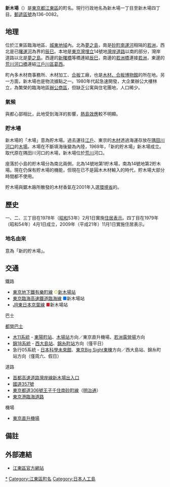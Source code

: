 {{Pathnav|日本|東京都|[[江東區_(東京都)|江東區]]|frame=1}}
{{Infobox Settlement
|official_name = 新木場
|native_name =
|settlement_type = [[町|町]]
|image_skyline = Nec soft head office shinkiba.JPG
|imagesize = 250px
|image_caption = NEC Soft本社
|image_flag =
|image_seal =
| image_map =
| map_caption =
| pushpin_map =
|subdivision_type = [[國家|國家]]
|subdivision_name = [[File:Flag_of_Japan.svg|border]] [[日本|日本]]
|subdivision_type1 = [[都道府縣|都道府縣]]
|subdivision_name1 = [[File:Flag_of_Tokyo_Prefecture.svg|25px]] [[東京都|東京都]]
|subdivision_type2 = [[東京都區部|特別區]]
|subdivision_name2 = [[File:Flag_of_Koto,_Tokyo.svg|25px]] [[江東區_(東京都)|江東區]]
|established_title =
|established_date =
|government_type =
|leader_title =
|leader_name =
|area_magnitude =
|area_total_sq_mi =
|area_total_km2 =
|area_land_sq_mi =
|area_land_km2 =
|area_urban_sq_mi =
|area_urban_km2 =
|area_metro_km2 =
|area_metro_sq_mi =
|population_as_of= 2013年（平成25年）8月1日
|population_footnotes =
|population_total = 56<ref>[http://www.city.koto.lg.jp/profile/koto/5353/15817/file/H25.8.pdf 江東区の世帯と人口（住民基本台帳による） 区民部区民課 平成25年8月1日現在]{{dead link|date=2017年12月 |bot=InternetArchiveBot |fix-attempted=yes }}</ref>
|population_urban =
|population_metro =
|population_density_sq_mi =
|population_density_km2 =
| timezone = [[日本標準時間|JST]]
| utc_offset = +9
|timezone_DST =
|utc_offset_DST =
|latd=|latm=|lats=|latNS=
|longd=|longm=|longs=|longEW=
|elevation_footnotes=
|elevation_m =
|elevation_ft =
|postal_code_type = [[郵遞區號|郵遞區號]]
|postal_code = 136-0082
|area_code =
|website =
|footnotes =
}}
'''新木場'''（{{jpn|j=新木場|hg=しんきば|rm=Shin-kiba|f=y}}）是[[東京都|東京都]][[江東區_(東京都)|江東區]]的町名。現行行政地名為新木場一丁目至新木場四丁目。[[郵遞區號|郵遞區號]]為136-0082。

== 地理 ==
位於江東區臨海地區、[[城東區_(東京都)|城東地域]]內。北為[[夢之島|夢之島]]，南是[[砂町南運河|砂町南運河]]相隔的[[若洲|若洲]]，西北是已[[曙運河|曙運河]]為界的[[辰巳_(江東區)|辰巳]]。本地是[[東京港#埋立地|東京灣埋立]]14號地[[灣岸道路|灣岸道路]]以南的部分，灣岸道路以北是[[夢之島|夢之島]]。西邊的[[新曙橋|新曙橋]]等橋連結[[辰巳_(江東區)|辰巳]]，南邊的[[若洲橋|若洲橋]]連接[[若洲|若洲]]，東邊的[[荒川河口橋|荒川河口橋]]連結[[江戶川區|江戶川區]][[葛西|葛西]]。

町內多木材商事務所、木材加工、[[合板|合板]]工廠，也是[[木材、合板博物館|木材、合板博物館]]的所在地。另一方面，新木場也是物流據點之一。1980年代起急速開發，大企業辦公大樓林立，為繁榮的臨海地區[[辦公商區|辦公商區]]，但缺乏公寓與住宅團地，人口稀少。

=== 氣候 ===
與都心部相比，此地受到海洋的影響，[[熱島效應|熱島效應]]較不明顯。
{{Weather box
|location = 新木場（1981年 - 2010年）
|metric first = Y
|single line = Y
|Jan record high C = 19.6
|Feb record high C = 24.1
|Mar record high C = 22.8
|Apr record high C = 26.1
|May record high C = 28.4
|Jun record high C = 33.1
|Jul record high C = 38.0
|Aug record high C = 36.7
|Sep record high C = 35.1
|Oct record high C = 29.3
|Nov record high C = 25.2
|Dec record high C = 24.4
|year record high C = 38.0
|Jan high C = 9.5
|Feb high C = 9.9
|Mar high C = 12.7
|Apr high C = 17.6
|May high C = 21.5
|Jun high C = 24.4
|Jul high C = 28.0
|Aug high C = 30.0
|Sep high C = 26.4
|Oct high C = 21.3
|Nov high C = 16.5
|Dec high C = 12.1
|year high C = 19.2
|Jan mean C = 5.7
|Feb mean C = 6.1
|Mar mean C = 8.8
|Apr mean C = 13.6
|May mean C = 17.7
|Jun mean C = 20.9
|Jul mean C = 24.4
|Aug mean C = 26.3
|Sep mean C = 23.0
|Oct mean C = 17.9
|Nov mean C = 12.9
|Dec mean C = 8.3
|year mean C = 15.5
|Jan low C = 2.2
|Feb low C = 2.5
|Mar low C = 5.0
|Apr low C = 10.0
|May low C = 14.5
|Jun low C = 18.1
|Jul low C = 21.9
|Aug low C = 23.8
|Sep low C = 20.4
|Oct low C = 14.8
|Nov low C = 9.4
|Dec low C = 4.7
|year low C = 12.3
|Jan record low C = −3.7
|Feb record low C = −3.8
|Mar record low C = −1.8
|Apr record low C = 0.7
|May record low C = 7.1
|Jun record low C = 11.5
|Jul record low C = 14.7
|Aug record low C = 17.7
|Sep record low C = 12.3
|Oct record low C = 6.3
|Nov record low C = 1.5
|Dec record low C = −2.3
|year record low C = −3.8
|precipitation colour=green
|Jan precipitation mm = 44.4
|Feb precipitation mm = 49.3
|Mar precipitation mm = 105.3
|Apr precipitation mm = 108.4
|May precipitation mm = 123.0
|Jun precipitation mm = 157.7
|Jul precipitation mm = 126.0
|Aug precipitation mm = 133.9
|Sep precipitation mm = 192.3
|Oct precipitation mm = 178.8
|Nov precipitation mm = 88.9
|Dec precipitation mm = 47.6
|year precipitation mm = 1348.2
|Jan precipitation days = 4.9
|Feb precipitation days = 5.7
|Mar precipitation days = 10.6
|Apr precipitation days = 10.5
|May precipitation days = 10.6
|Jun precipitation days = 12.1
|Jul precipitation days = 10.5
|Aug precipitation days = 7.7
|Sep precipitation days = 11.0
|Oct precipitation days = 10.1
|Nov precipitation days = 7.9
|Dec precipitation days = 4.8
|unit precipitation days = 1.0 mm
|source 1 = [http://www.data.jma.go.jp/obd/stats/etrn/view/nml_amd_ym.php?prec_no=44&prec_ch=%93%8C%8B%9E%93s&block_no=0370&block_ch=%8D%5D%8C%CB%90%EC%97%D5%8AC&year=&month=&day=&elm=normal&view= 気象廳]
|source 2 = [http://www.data.jma.go.jp/obd/stats/etrn/view/rank_a.php?prec_no=44&prec_ch=%93%8C%8B%9E%93s&block_no=0370&block_ch=%8D%5D%8C%CB%90%EC%97%D5%8AC&year=&month=&day=&elm=rank&view= 觀測史上1〜10名數値（全年數值）]
|date=2011年12月
}}

=== 貯木場 ===
新木場的「木場」意為貯木場。過去運往[[江戶|江戶]]、東京的[[木材|木材]]透過海運存放在[[隅田川|隅田川]][[河口|河口]]的[[木場|木場]]。木場在不斷填海後變為內陸，1969年，「新的貯木場」新木場成立。取代原在隅田川河口的木場，新木場位於[[荒川_(關東)|荒川]]河口。

座落於小島的貯木場分為南北兩側，北為14號地第1貯木場，南為14號地第2貯木場。現在仍保有貯木場的機能，但現在已不是圓木木材輸入的時代，貯木場大部分時間都不使用。

貯木場與鋸木廠所散發的木材香氣在2001年入選[[環境省|環境省]]的{{link-ja|味道風景百選|かおり風景100選}}。

== 歷史 ==
一、二、三丁目在1978年（[[昭和|昭和]]53年）2月1日實施[[住居表示|住居表示]]。四丁目在1979年（昭和54年）4月1日成立，2009年（平成21年）11月1日實施住居表示。
=== 地名由來 ===
意為「新的貯木場」。

== 交通 ==
; 鐵路
* [[東京地下鐵|東京地下鐵]][[東京地下鐵有樂町線|有樂町線]] <span style="color: #d7c447">'''○'''</span>[[新木場站|新木場站]]
* [[東京臨海高速鐵道|東京臨海高速鐵道]][[東京臨海高速鐵道臨海線|臨海線]] <span style="color: #0072ff">'''■'''</span>新木場站
* [[東日本旅客鐵道|JR東日本]][[京葉線|京葉線]] <span style="color: #c9252f">'''■'''</span>新木場站
; 巴士
[[都營巴士|都營巴士]]
* [[都營巴士深川營業所|木11系統]] - [[東陽町站|東陽町站]]、[[木場站|木場站]]方向／東京直升機場、[[若洲海濱公園|若洲露營場]]方向
* [[都營巴士江東營業所|錦18系統]] - [[西大島站|西大島站]]、[[錦糸町站|錦糸町站]]方向（僅平日）
* 急行05系統 - [[日本科學未來館|日本科學未來館]]、[[東京國際展示場|東京Big Sight東棟]]方向／西大島站、錦糸町站方向（僅周六、假日）
; 道路
* [[首都高速道路|首都高速道路]][[首都高速灣岸線|灣岸線]][[新木場出入口|新木場出入口]]
* [[國道357號|國道357號]]
* [[東京都道306號王子千住南砂町線|東京都道306號王子千住南砂町線]]（[[明治通_(東京都)|明治通]]）
* [[東京港臨海道路|東京港臨海道路]]
; 機場
* [[東京直升機場|東京直升機場]]

== 備註 ==
{{reflist}}

== 外部連結 ==
{{Commonscat|Shinkiba}}
* [http://www.city.koto.lg.jp/ 江東區官方網站] {{Wayback|url=http://www.city.koto.lg.jp/ |date=20130723024418 }}

{{江東區的町名}}

{{DEFAULTSORT:Shinkiba}}
[[Category:新木場|*]]
[[Category:江東區町名|Category:江東區町名]]
[[Category:日本人工島|Category:日本人工島]]